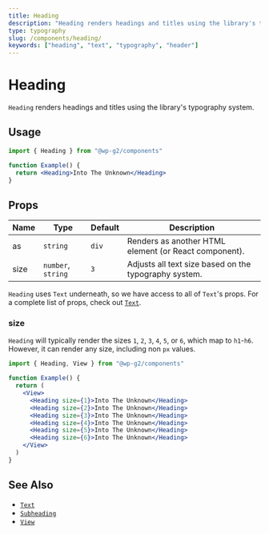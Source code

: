 ```yaml
---
title: Heading
description: "Heading renders headings and titles using the library's typography system."
type: typography
slug: /components/heading/
keywords: ["heading", "text", "typography", "header"]
---
```


# Heading

`Heading` renders headings and titles using the library's typography system.

## Usage

```jsx live
import { Heading } from "@wp-g2/components"

function Example() {
  return <Heading>Into The Unknown</Heading>
}
```

## Props

| Name | Type               | Default | Description                                           |
| ---- | ------------------ | ------- | ----------------------------------------------------- |
| as   | `string`           | `div`   | Renders as another HTML element (or React component). |
| size | `number`, `string` | `3`     | Adjusts all text size based on the typography system. |

`Heading` uses `Text` underneath, so we have access to all of `Text`'s props. For a complete list of props, check out [`Text`](/components/text/#props).

### size

`Heading` will typically render the sizes `1`, `2`, `3`, `4`, `5`, or `6`, which map to `h1`-`h6`. However, it can render any size, including non `px` values.

```jsx live
import { Heading, View } from "@wp-g2/components"

function Example() {
  return (
    <View>
      <Heading size={1}>Into The Unknown</Heading>
      <Heading size={2}>Into The Unknown</Heading>
      <Heading size={3}>Into The Unknown</Heading>
      <Heading size={4}>Into The Unknown</Heading>
      <Heading size={5}>Into The Unknown</Heading>
      <Heading size={6}>Into The Unknown</Heading>
    </View>
  )
}
```

## See Also

- [`Text`](/components/text/)
- [`Subheading`](/components/subheading/)
- [`View`](/components/view/)
